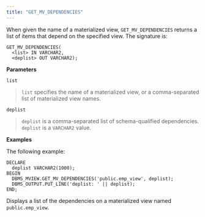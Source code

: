 ```yaml
---
title: "GET_MV_DEPENDENCIES"
---
```




When given the name of a materialized view, `GET_MV_DEPENDENCIES` returns a list of items that depend on the specified view. The signature is:

    GET_MV_DEPENDENCIES(
      <list> IN VARCHAR2,
      <deplist> OUT VARCHAR2);

**Parameters**

`list`

> `list` specifies the name of a materialized view, or a comma-separated list of materialized view names.

`deplist`

> `deplist` is a comma-separated list of schema-qualified dependencies. `deplist` is a `VARCHAR2` value.

**Examples**

The following example:

    DECLARE
      deplist VARCHAR2(1000);
    BEGIN
      DBMS_MVIEW.GET_MV_DEPENDENCIES('public.emp_view', deplist);
      DBMS_OUTPUT.PUT_LINE('deplist: ' || deplist);
    END;

Displays a list of the dependencies on a materialized view named `public.emp_view`.
